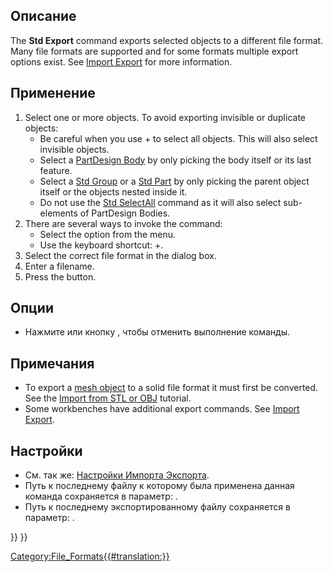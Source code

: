 <languages/>
{{Docnav/ru
|[[Std_Import/ru|Команда "Импортировать..."]]
|[[Std_MergeProjects/ru|Команда "Объединить проект..."]]
|[[Std_File_Menu/ru|Меню "Файл"]]
|IconL=Std_Import.svg
|IconR=Std_MergeProjects.svg
|IconC=Freecad.svg
}}

<div class="mw-translate-fuzzy">
<!--Empty=1 to suppress icon-->
{{GuiCommand/ru
|Name=Std Export
|Name/ru=Std Export
|MenuLocation=Файл → Экспорт
|Workbenches=All
|Shortcut={{KEY|Ctrl}}+{{KEY|E}}
|SeeAlso=[[Std_PrintPdf/ru|Std PrintPdf]], [[Import_Export/ru|Import Export]], [[Import_Export_Preferences/ru|Import Export Preferences]]
}}
</div>

<span id="Description"></span>
==Описание==

The '''Std Export''' command exports selected objects to a different file format. Many file formats are supported and for some formats multiple export options exist. See [[Import_Export|Import Export]] for more information.

<span id="Usage"></span>
==Применение==

# Select one or more objects. To avoid exporting invisible or duplicate objects:
#* Be careful when you use {{KEY|Ctrl}}+{{KEY|A}} to select all objects. This will also select invisible objects.
#* Select a [[PartDesign_Body|PartDesign Body]] by only picking the body itself or its last feature.
#* Select a [[Std_Group|Std Group]] or a [[Std_Part|Std Part]] by only picking the parent object itself or the objects nested inside it.
#* Do not use the [[Std_SelectAll|Std SelectAll]] command as it will also select sub-elements of PartDesign Bodies.
# There are several ways to invoke the command:
#* Select the {{MenuCommand|File → [[Image:Std_Export.svg|16px]] Export...}} option from the menu.
#* Use the keyboard shortcut: {{KEY|Ctrl}}+{{KEY|E}}.
# Select the correct file format in the dialog box.
# Enter a filename.
# Press the {{Button|Save}} button.

<span id="Options"></span>
==Опции==

* Нажмите {{KEY|Esc}} или кнопку {{Button|Отмена}}, чтобы отменить выполнение команды.

<span id="Notes"></span>
==Примечания==

* To export a [[Mesh_Workbench|mesh object]] to a solid file format it must first be converted. See the [[Import_from_STL_or_OBJ|Import from STL or OBJ]] tutorial.
* Some workbenches have additional export commands. See [[Import_Export|Import Export]].

<span id="Preferences"></span>
==Настройки==

<div class="mw-translate-fuzzy">
* См. так же: [[Import_Export_Preferences/ru|Настройки Импорта Экспорта]].
* Путь к последнему файлу к которому была применена данная команда сохраняется в параметр: {{MenuCommand|Инструменты → Редактор параметров... → BaseApp → Preferences → General → FileOpenSavePath}}.
* Путь к последнему экспортированному файлу сохраняется в параметр: {{MenuCommand|Инструменты → Редактор параметров... → BaseApp → Preferences → General → FileExportFilter}}.
</div>


{{Docnav/ru
|[[Std_Import/ru|Команда "Импортировать..."]]
|[[Std_MergeProjects/ru|Команда "Объединить проект..."]]
|[[Std_File_Menu/ru|Меню "Файл"]]
|IconL=Std_Import.svg
|IconR=Std_MergeProjects.svg
|IconC=Freecad.svg
}}

{{Std_Base_navi{{#translation:}}}}
{{Userdocnavi{{#translation:}}}}
[[Category:File_Formats{{#translation:}}]]